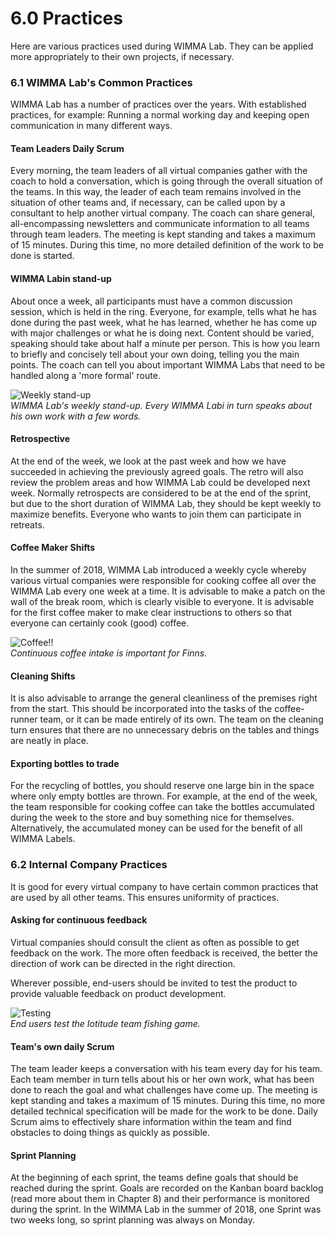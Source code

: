 # 6.0 Practices

Here are various practices used during WIMMA Lab. They can be applied more appropriately to their own projects, if necessary.  

### 6.1 WIMMA Lab's Common Practices

WIMMA Lab has a number of practices over the years. With established practices, for example: Running a normal working day and keeping open communication in many different ways.

#### Team Leaders Daily Scrum
Every morning, the team leaders of all virtual companies gather with the coach to hold a conversation, which is going through the overall situation of the teams. In this way, the leader of each team remains involved in the situation of other teams and, if necessary, can be called upon by a consultant to help another virtual company. The coach can share general, all-encompassing newsletters and communicate information to all teams through team leaders. The meeting is kept standing and takes a maximum of 15 minutes. During this time, no more detailed definition of the work to be done is started.

#### WIMMA Labin stand-up
About once a week, all participants must have a common discussion session, which is held in the ring. Everyone, for example, tells what he has done during the past week, what he has learned, whether he has come up with major challenges or what he is doing next. Content should be varied, speaking should take about half a minute per person. This is how you learn to briefly and concisely tell about your own doing, telling you the main points. The coach can tell you about important WIMMA Labs that need to be handled along a 'more formal' route.

![Weekly stand-up](/assets/guide_images/image014.jpg)  
*WIMMA Lab's weekly stand-up. Every WIMMA Labi in turn speaks about his own work with a few words.* 

#### Retrospective
At the end of the week, we look at the past week and how we have succeeded in achieving the previously agreed goals. The retro will also review the problem areas and how WIMMA Lab could be developed next week. Normally retrospects are considered to be at the end of the sprint, but due to the short duration of WIMMA Lab, they should be kept weekly to maximize benefits. Everyone who wants to join them can participate in retreats.

#### Coffee Maker Shifts
In the summer of 2018, WIMMA Lab introduced a weekly cycle whereby various virtual companies were responsible for cooking coffee all over the WIMMA Lab every one week at a time. It is advisable to make a patch on the wall of the break room, which is clearly visible to everyone. It is advisable for the first coffee maker to make clear instructions to others so that everyone can certainly cook (good) coffee.

![Coffee!!](/assets/guide_images/image015.jpg)  
*Continuous coffee intake is important for Finns.*

#### Cleaning Shifts
It is also advisable to arrange the general cleanliness of the premises right from the start. This should be incorporated into the tasks of the coffee-runner team, or it can be made entirely of its own. The team on the cleaning turn ensures that there are no unnecessary debris on the tables and things are neatly in place.

#### Exporting bottles to trade
For the recycling of bottles, you should reserve one large bin in the space where only empty bottles are thrown. For example, at the end of the week, the team responsible for cooking coffee can take the bottles accumulated during the week to the store and buy something nice for themselves. Alternatively, the accumulated money can be used for the benefit of all WIMMA Labels.

### 6.2 Internal Company Practices

It is good for every virtual company to have certain common practices that are used by all other teams. This ensures uniformity of practices.

#### Asking for continuous feedback
Virtual companies should consult the client as often as possible to get feedback on the work. The more often feedback is received, the better the direction of work can be directed in the right direction.

Wherever possible, end-users should be invited to test the product to provide valuable feedback on product development.  

![Testing](/assets/guide_images/image016.jpg)  
*End users test the Iotitude team fishing game.*

#### Team's own daily Scrum
The team leader keeps a conversation with his team every day for his team. Each team member in turn tells about his or her own work, what has been done to reach the goal and what challenges have come up. The meeting is kept standing and takes a maximum of 15 minutes. During this time, no more detailed technical specification will be made for the work to be done. Daily Scrum aims to effectively share information within the team and find obstacles to doing things as quickly as possible.

#### Sprint Planning
At the beginning of each sprint, the teams define goals that should be reached during the sprint. Goals are recorded on the Kanban board backlog (read more about them in Chapter 8) and their performance is monitored during the sprint. In the WIMMA Lab in the summer of 2018, one Sprint was two weeks long, so sprint planning was always on Monday.
